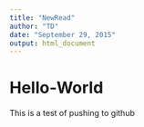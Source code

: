 ```yaml
---
title: "NewRead"
author: "TD"
date: "September 29, 2015"
output: html_document
---
```

# Hello-World

This is a test of pushing to github
